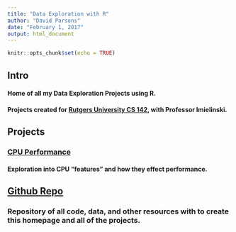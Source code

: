 ```yaml
---
title: "Data Exploration with R"
author: "David Parsons"
date: "February 1, 2017"
output: html_document
---
```


```r
knitr::opts_chunk$set(echo = TRUE)
```

## Intro

#### Home of all my Data Exploration Projects using R.

#### Projects created for [Rutgers University CS 142](http://data101.cs.rutgers.edu/), with Professor Imielinski.

## Projects

### [CPU Performance](http://parsonssoftware.me/CPU_Perf.html)

#### Exploration into CPU "features" and how they effect performance.

## [Github Repo](https://github.com/Parsons-David/Data-Exploration)

### Repository of all code, data, and other resources with to create this homepage and all of the projects.